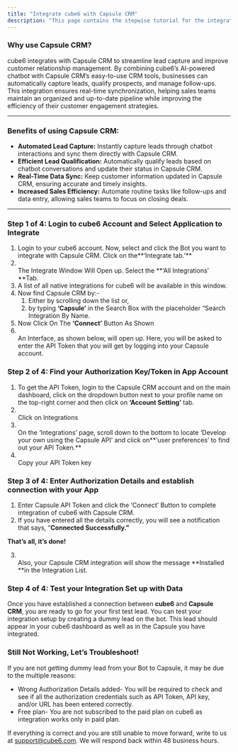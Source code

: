 ```yaml
---
title: "Integrate cube6 with Capsule CRM"
description: "This page contains the stepwise tutorial for the integration with cube6"
---
```


### **Why use Capsule CRM?**

cube6 integrates with Capsule CRM to streamline lead capture and improve customer relationship management. By combining cube6’s AI-powered chatbot with Capsule CRM’s easy-to-use CRM tools, businesses can automatically capture leads, qualify prospects, and manage follow-ups. This integration ensures real-time synchronization, helping sales teams maintain an organized and up-to-date pipeline while improving the efficiency of their customer engagement strategies.

---

### **Benefits of using Capsule CRM:**

- **Automated Lead Capture:** Instantly capture leads through chatbot interactions and sync them directly with Capsule CRM.
- **Efficient Lead Qualification:** Automatically qualify leads based on chatbot conversations and update their status in Capsule CRM.
- **Real-Time Data Sync:** Keep customer information updated in Capsule CRM, ensuring accurate and timely insights.
- **Increased Sales Efficiency:** Automate routine tasks like follow-ups and data entry, allowing sales teams to focus on closing deals.

---

### **Step 1 of 4: Login to cube6 Account and Select Application to Integrate**

1. Login to your cube6 account. Now, select and click the Bot you want to integrate with Capsule CRM. Click on the**‘Integrate tab.’** 
2. \
   The Integrate Window Will Open up. Select the **‘All Integrations’ **Tab.
3. A list of all native integrations for cube6 will be available in this window.
4. Now find Capsule CRM by:-
   1. Either by scrolling down the list or,
   2. by typing **‘Capsule’** in the Search Box with the placeholder “Search Integration By Name.
5. Now Click On The **‘Connect’** Button As Shown
6. \
   An Interface, as shown below, will open up. Here, you will be asked to enter the API Token that you will get by logging into your Capsule account.

### **Step 2 of 4: Find your Authorization Key/Token in App Account**

1. To get the API Token, login to the Capsule CRM account and on the main dashboard, click on the dropdown button next to your profile name on the top-right corner and then click on **‘Account Setting’** tab.
2. \
   Click on Integrations
3. \
   On the ‘Integrations’ page, scroll down to the bottom to locate ‘Develop your own using the Capsule API’ and click on**‘user preferences’ to find out your API Token.** 
4. \
   Copy your API Token key

### **Step 3 of 4: Enter Authorization Details and establish connection with your App**

1. Enter Capsule API Token and click the ‘Connect’ Button to complete integration of cube6 with Capsule CRM.
2. If you have entered all the details correctly, you will see a notification that says, “**Connected Successfully.”**

**That’s all, it’s done\!**

3. \
   Also, your Capsule CRM integration will show the message **Installed **in the Integration List.

### **Step 4 of 4: Test your Integration Set up with Data**

Once you have established a connection between **cube6** and **Capsule CRM**, you are ready to go for your first test lead. You can test your integration setup by creating a dummy lead on the bot. This lead should appear in your cube6 dashboard as well as in the Capsule you have integrated.

### **Still Not Working, Let’s Troubleshoot\!**

If you are not getting dummy lead from your Bot to Capsule, it may be due to the multiple reasons:

- Wrong Authorization Details added- You will be required to check and see if all the authorization credentials such as API Token, API key, and/or URL has been entered correctly.
- Free plan- You are not subscribed to the paid plan on cube6 as integration works only in paid plan.

If everything is correct and you are still unable to move forward, write to us at [support@cube6.com](mailto:support@cube6.com). We will respond back within 48 business hours.